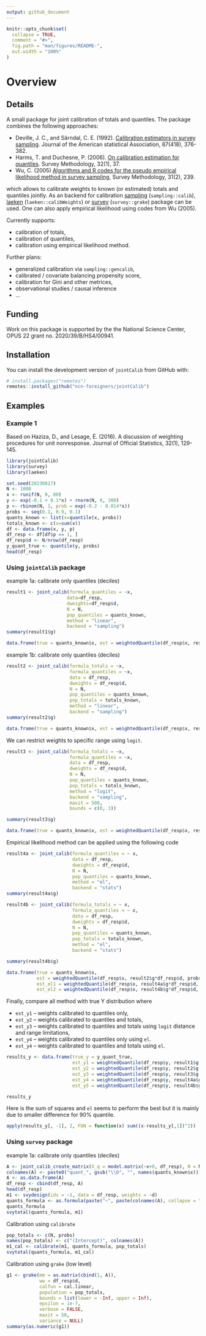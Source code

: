 ```yaml
---
output: github_document
---
```


<!-- README.md is generated from README.Rmd. Please edit that file -->

```r
knitr::opts_chunk$set(
  collapse = TRUE,
  comment = "#>",
  fig.path = "man/figures/README-",
  out.width = "100%"
)
```


# Overview

## Details

A small package for joint calibration of totals and quantiles. The package combines the following approaches:

+ Deville, J. C., and Särndal, C. E. (1992). [Calibration estimators in survey sampling](https://www.tandfonline.com/doi/abs/10.1080/01621459.1992.10475217). Journal of the American statistical Association, 87(418), 376-382.
+ Harms, T. and Duchesne, P. (2006). [On calibration estimation for quantiles](https://www150.statcan.gc.ca/n1/pub/12-001-x/2006001/article/9255-eng.pdf). Survey Methodology, 32(1), 37.
+ Wu, C. (2005) [Algorithms and R codes for the pseudo empirical likelihood method in survey sampling](https://citeseerx.ist.psu.edu/document?repid=rep1&type=pdf&doi=80fa6257cd6bb693403eb5efdef231c57a9e2969#page=135), Survey Methodology, 31(2), 239.


which allows to calibrate weights to known (or estimated) totals and quantiles jointly. As an backend for calibration [sampling](https://cran.r-project.org/web/packages/sampling) (`sampling::calib`), [laeken](https://cran.r-project.org/web/packages/laeken) (`laeken::calibWeights`) or [survey](https://cran.r-project.org/web/packages/survey/index.html) (`survey::grake`) package can be used. One can also apply empirical likelihood using codes from Wu (2005).

Currently supports:

  + calibration of totals,
  + calibration of quantiles,
  + calibration using empirical likelihood method.

Further plans: 

  + generalized calibration via `sampling::gencalib`,
  + calibrated / covariate balancing propensity score,
  + calibration for Gini and other metrices,
  + observational studies / causal inference
  + ...
  

## Funding

Work on this package is supported by the the National Science Center, OPUS 22 grant no. 2020/39/B/HS4/00941.


## Installation

You can install the development version of `jointCalib` from GitHub with:

```r
# install.packages("remotes")
remotes::install_github("ncn-foreigners/jointCalib")
```


## Examples 

### Example 1  

Based on Haziza, D., and Lesage, É. (2016). A discussion of weighting procedures for unit nonresponse. Journal of Official Statistics, 32(1), 129-145.

```r
library(jointCalib)
library(survey)
library(laeken)
```

```r
set.seed(20230817)
N <- 1000
x <- runif(N, 0, 80)
y <- exp(-0.1 + 0.1*x) + rnorm(N, 0, 300)
p <- rbinom(N, 1, prob = exp(-0.2 - 0.014*x))
probs <- seq(0.1, 0.9, 0.1)
quants_known <- list(x=quantile(x, probs))
totals_known <- c(x=sum(x))
df <- data.frame(x, y, p)
df_resp <- df[df$p == 1, ]
df_resp$d <- N/nrow(df_resp)
y_quant_true <- quantile(y, probs)
head(df_resp)
```

### Using `jointCalib` package

example 1a: calibrate only quantiles (deciles)

```r
result1 <- joint_calib(formula_quantiles = ~x,
                      data=df_resp,
                      dweights=df_resp$d,
                      N = N,
                      pop_quantiles = quants_known,
                      method = "linear",
                      backend = "sampling")
summary(result1$g)
```

```r
data.frame(true = quants_known$x, est = weightedQuantile(df_resp$x, result1$g*df_resp$d, probs))
```

example 1b: calibrate only quantiles (deciles)

```r
result2 <- joint_calib(formula_totals = ~x,
                       formula_quantiles = ~x,
                       data = df_resp,
                       dweights = df_resp$d,
                       N = N,
                       pop_quantiles = quants_known,
                       pop_totals = totals_known,
                       method = "linear",
                       backend = "sampling")
summary(result2$g)
```

```r
data.frame(true = quants_known$x, est = weightedQuantile(df_resp$x, result2$g*df_resp$d, probs))
```

We can restrict weights to specific range using `logit`.

```r
result3 <- joint_calib(formula_totals = ~x,
                       formula_quantiles = ~x,
                       data = df_resp,
                       dweights = df_resp$d,
                       N = N,
                       pop_quantiles = quants_known,
                       pop_totals = totals_known,
                       method = "logit",
                       backend = "sampling", 
                       maxit = 500,
                       bounds = c(0, 3))

summary(result3$g)
```

```r
data.frame(true = quants_known$x, est = weightedQuantile(df_resp$x, result3$g*df_resp$d, probs))
```
Empirical likelihood method can be applied using the following code

```r
result4a <- joint_calib(formula_quantiles = ~ x,
                        data = df_resp,
                        dweights = df_resp$d,
                        N = N,
                        pop_quantiles = quants_known,
                        method = "el",
                        backend = "stats")
summary(result4a$g)

result4b <- joint_calib(formula_totals = ~ x,
                        formula_quantiles = ~ x,
                        data = df_resp,
                        dweights = df_resp$d,
                        N = N,
                        pop_quantiles = quants_known,
                        pop_totals = totals_known,
                        method = "el",
                        backend = "stats")

summary(result4b$g)
```

```r
data.frame(true = quants_known$x, 
           est = weightedQuantile(df_resp$x, result2$g*df_resp$d, probs),
           est_el1 = weightedQuantile(df_resp$x, result4a$g*df_resp$d, probs),
           est_el2 = weightedQuantile(df_resp$x, result4b$g*df_resp$d, probs))
```
Finally, compare all method with true Y distribution where

+ `est_y1` -- weights calibrated to quantiles only,
+ `est_y2` -- weights calibrated to quantiles and totals,
+ `est_y3` -- weights calibrated to quantiles and totals using `logit` distance and range limitations,
+ `est_y4` -- weights calibrated to quantiles only using `el`.
+ `est_y4` -- weights calibrated to quantiles and totals using `el`.

```r
results_y <- data.frame(true_y = y_quant_true,
                        est_y1 = weightedQuantile(df_resp$y, result1$g * df_resp$d, probs),
                        est_y2 = weightedQuantile(df_resp$y, result2$g * df_resp$d, probs),
                        est_y3 = weightedQuantile(df_resp$y, result3$g * df_resp$d, probs),
                        est_y4 = weightedQuantile(df_resp$y, result4a$g * df_resp$d, probs),
                        est_y5 = weightedQuantile(df_resp$y, result4b$g * df_resp$d, probs))

results_y
```
Here is the sum of squares and `el` seems to perform the best but it is mainly due to smaller difference for 90% quantile.

```r
apply(results_y[, -1], 2, FUN = function(x) sum((x-results_y[,1])^2))
```

### Using `survey` package

example 1a: calibrate only quantiles (deciles)

```r
A <- joint_calib_create_matrix(X_q = model.matrix(~x+0, df_resp), N = N, pop_quantiles = quants_known)
colnames(A) <- paste0("quant_", gsub("\\D", "", names(quants_known$x)))
A <- as.data.frame(A)
df_resp <- cbind(df_resp, A)
head(df_resp)
m1 <- svydesign(ids = ~1, data = df_resp, weights = ~d)
quants_formula <- as.formula(paste("~", paste(colnames(A), collapse = "+")))
quants_formula
svytotal(quants_formula, m1)
```

Calibration using `calibrate`

```r
pop_totals <- c(N, probs)
names(pop_totals) <- c("(Intercept)", colnames(A))
m1_cal <- calibrate(m1, quants_formula, pop_totals)
svytotal(quants_formula, m1_cal)
```
Calibration using `grake` (low level)

```r
g1 <- grake(mm = as.matrix(cbind(1, A)),
            ww = df_resp$d,
            calfun = cal.linear,
            population = pop_totals,
            bounds = list(lower = -Inf, upper = Inf),
            epsilon = 1e-7,
            verbose = FALSE,
            maxit = 50,
            variance = NULL)
summary(as.numeric(g1))
```

